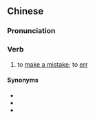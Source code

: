 {{also|犯错误}}
==Chinese==
{{zh-forms|s=犯错误|type=12}}

===Pronunciation===
{{zh-pron
|m=fàncuòwù
|cat=v
}}

===Verb===
{{zh-verb}}

# to [[make a mistake]]; to [[err]]

====Synonyms====
* {{zh-l|犯錯}}
* {{zh-l|搞錯}}
* {{zh-l|弄錯}}